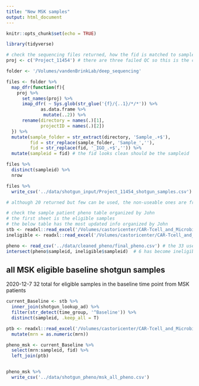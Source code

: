 ```yaml
---
title: "New MSK samples"
output: html_document
---
```


```r
knitr::opts_chunk$set(echo = TRUE)
```

```r
library(tidyverse)
```

```r
# check the sequencing files returned, how the fid is matched to sampleid, is there any duplicates etc
proj <- c('Project_11454') # there are three failed QC so this is the correct number 

folder <- '/Volumes/vandenBrinkLab/deep_sequencing'

files <- folder %>% 
  map_dfr(function(f){
    proj %>% 
      set_names(proj) %>% 
      imap_dfr( ~ Sys.glob(str_glue('{f}/{..1}/*/*')) %>% 
             as.data.frame %>% 
              mutate(..2)) %>% 
      rename(directory = names(.)[1],
             projectID = names(.)[2])
  }) %>% 
  mutate(sample_folder = str_extract(directory, 'Sample_.+$'),
         fid = str_replace(sample_folder, 'Sample_',''),
         fid = str_replace(fid, '_IGO_.+$','')) %>% 
  mutate(sampleid = fid) # the fid looks clean should be the sampleid 

files %>% 
  distinct(sampleid) %>% 
  nrow

files %>% 
  write_csv('../data/shotgun_input/Project_11454_shotgun_samples.csv')

# although 20 returned but few can be used, the non-useable ones are from ineligible pts
```

```r
# check the sample patient pheno table organized by John
# the first sheet is the eligible samples
# the below table has the most updated info organized by John
stb <- readxl::read_excel('/Volumes/castoricenter/CAR-Tcell_and_Microbiota/MSK/samples/sample_table_msk.xlsx', sheet = 1) 
ineligible <- readxl::read_excel('/Volumes/castoricenter/CAR-Tcell_and_Microbiota/MSK/samples/sample_table_msk.xlsx', sheet = 2)

pheno <- read_csv('../data/cleaned_pheno/final_pheno.csv') # the 33 used last year
intersect(pheno$sampleid, ineligible$sampleid)  # 6 has become ineligible 
```

## all MSK eligible baseline shotgun samples

2020-12-7   32 total for eligible samples in the baseline time point from MSK patients

```r
current_Baseline <- stb %>% 
  inner_join(shotgun_lookup_ad) %>% 
  filter(str_detect(time_group, '^Baseline')) %>% 
  distinct(sampleid, .keep_all = T)

ptb <- readxl::read_excel('/Volumes/castoricenter/CAR-Tcell_and_Microbiota/MSK/patients/msk_essential_data_v4.xlsx') %>% 
  mutate(mrn = as.numeric(mrn))

pheno_msk <- current_Baseline %>% 
  select(mrn:sampleid, fid) %>% 
  left_join(ptb)


pheno_msk %>% 
  write_csv('../data/shotgun_pheno/msk_all_pheno.csv')
```


